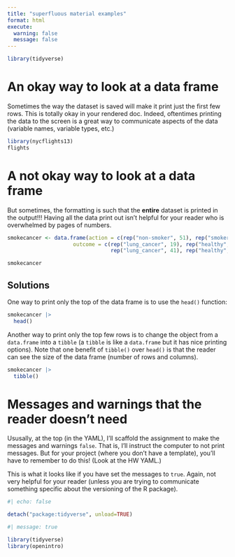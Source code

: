 ```yaml
---
title: "superfluous material examples"
format: html
execute:
  warning: false
  message: false
---
```


```r
library(tidyverse)
```


# An okay way to look at a data frame

Sometimes the way the dataset is saved will make it print just the first few rows.  This is totally okay in your rendered doc. Indeed, oftentimes printing the data to the screen is a great way to communicate aspects of the data (variable names, variable types, etc.)

```r
library(nycflights13)
flights
```

# A not okay way to look at a data frame

But sometimes, the formatting is such that the **entire** dataset is printed in the output!!! Having all the data print out isn't helpful for your reader who is overwhelmed by pages of numbers.

```r
smokecancer <- data.frame(action = c(rep("non-smoker", 51), rep("smoker", 69)),
                     outcome = c(rep("lung_cancer", 19), rep("healthy", 32), 
                                 rep("lung_cancer", 41), rep("healthy", 28)))

smokecancer
```

## Solutions

One way to print only the top of the data frame is to use the `head()` function:

```r
smokecancer |> 
  head()
```


Another way to print only the top few rows is to change the object from a `data.frame` into a `tibble` (a `tibble` is like a `data.frame` but it has nice printing options). Note that one benefit of `tibble()` over `head()` is that the reader can see the size of the data frame (number of rows and columns).

```r
smokecancer |> 
  tibble()
```


# Messages and warnings that the reader doesn't need

Ususally, at the top (in the YAML), I'll scaffold the assignment to make the messages and warnings `false`. That is, I'll instruct the computer to not print messages. But for your project (where you don't have a template), you'll have to remember to do this! (Look at the HW YAML.)

This is what it looks like if you have set the messages to `true`. Again, not very helpful for your reader (unless you are trying to communicate something specific about the versioning of the R package).

```r
#| echo: false

detach("package:tidyverse", unload=TRUE)
```




```r
#| message: true

library(tidyverse)
library(openintro)
```



